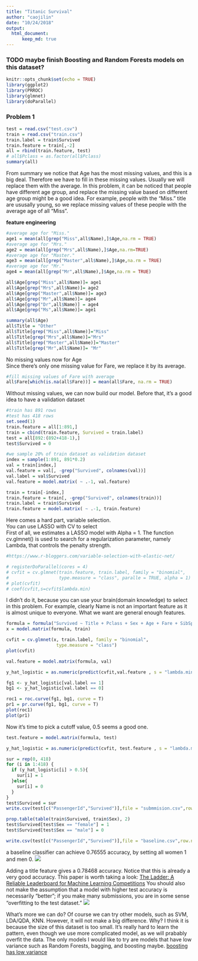 ```yaml
---
title: "Titanic Survival"
author: "caojilin"
date: "10/24/2018"
output:
  html_document:
      keep_md: true
---
```


### TODO maybe finish Boosting and Random Forests models on this dataset?

```r
knitr::opts_chunk$set(echo = TRUE)
library(ggplot2)
library(PRROC)
library(glmnet)
library(doParallel)
```

### Problem 1
```r
test = read.csv("test.csv")
train = read.csv("train.csv")
train.label = train$Survived
train.feature = train[,-2]
all = rbind(train.feature, test)
# all$Pclass = as.factor(all$Pclass)
summary(all)
```

From summary we notice that Age has the most missing values, and this is a big deal. Therefore we have to fill in these missing values. Usually we will replace them with the average. In this problem, it can be noticed that people have different age group, and replace the missing value based on different age group might be a good idea. For example, people with the "Miss." title are ususally young, so we replace missing values of these people with the average age of all "Miss".

**feature engineering**

```r
#average age for "Miss."
age1 = mean(all[grep("Miss",all$Name),]$Age,na.rm = TRUE)
#average age for "Mrs."
age2 = mean(all[grep("Mrs",all$Name),]$Age,na.rm=TRUE)
#average age for "Master."
age3 = mean(all[grep("Master",all$Name),]$Age,na.rm = TRUE)
#average age for "Mr."
age4 = mean(all[grep("Mr",all$Name),]$Age,na.rm = TRUE)

all$Age[grep("Miss",all$Name)]= age1
all$Age[grep("Mrs",all$Name)]= age2
all$Age[grep("Master",all$Name)]= age3
all$Age[grep("Mr",all$Name)]= age4
all$Age[grep("Dr",all$Name)] = age4
all$Age[grep("Ms",all$Name)]= age1

summary(all$Age)
all$Title = "Other"
all$Title[grep("Miss",all$Name)]="Miss"
all$Title[grep("Mrs",all$Name)]="Mrs"
all$Title[grep("Master",all$Name)]="Master"
all$Title[grep("Mr",all$Name)]= "Mr"
```

No missing values now for Age  
Since there's only one missing value for Fare, we replace it by its average.

```r
#fill missing values of Fare with average
all$Fare[which(is.na(all$Fare))] = mean(all$Fare, na.rm = TRUE)
```

Without missing values, we can now build our model. Before that, it's a good idea to have a validation dataset

```r
#train has 891 rows
#test has 418 rows
set.seed(1)
train.feature = all[1:891,]
train = cbind(train.feature, Survived = train.label)
test = all[892:(892+418-1),]
test$Survived = 0

#we sample 20% of train dataset as validation dataset
index = sample(1:891, 891*0.2)
val = train[index,]
val.feature = val[, -grep("Survived", colnames(val))]
val.label = val$Survived
val.feature = model.matrix( ~ .-1, val.feature)

train = train[-index,]
train.feature = train[, -grep("Survived", colnames(train))]
train.label = train$Survived
train.feature = model.matrix( ~ .-1, train.feature)
```

Here comes a hard part, variable selection.  
You can use LASSO with CV to select  
First of all, we estimates a LASSO model with Alpha = 1. The function cv.glmnet() is used to search for a regularization parameter, namely Lambda, that controls the penalty strength.

```r
#https://www.r-bloggers.com/variable-selection-with-elastic-net/

# registerDoParallel(cores = 4)
# cvfit = cv.glmnet(train.feature, train.label, family = "binomial",
#                   type.measure = "class", paralle = TRUE, alpha = 1)
# plot(cvfit)
# coef(cvfit,s=cvfit$lambda.min)
```

I didn't do it, because you can use your brain(domain knowledge) to select in this problem. For example, clearly Name is not an important feature as it is almost unique to everyone. What we want are general enough features.

```r
formula = formula("Survived ~ Title + Pclass + Sex + Age + Fare + SibSp + Parch")
x = model.matrix(formula, train)

cvfit = cv.glmnet(x, train.label, family = "binomial",
                   type.measure = "class")
plot(cvfit)

val.feature = model.matrix(formula, val)

y_hat_logistic = as.numeric(predict(cvfit,val.feature , s = "lambda.min", type = "response"))

fg1 <- y_hat_logistic[val.label == 1]
bg1 <- y_hat_logistic[val.label == 0]

roc1 = roc.curve(fg1, bg1, curve = T)
pr1 = pr.curve(fg1, bg1, curve = T)
plot(roc1)
plot(pr1)
```
Now it's time to pick a cutoff value, 0.5 seems a good one.

```r
test.feature = model.matrix(formula, test)

y_hat_logistic = as.numeric(predict(cvfit, test.feature , s = "lambda.min", type = "response"))

sur = rep(0, 418)
for (i in 1:418) {
  if (y_hat_logistic[i] > 0.5){
    sur[i] = 1
  }else{
    sur[i] = 0
  }
}
test$Survived = sur
write.csv(test[c("PassengerId","Survived")],file = "submmision.csv",row.names = FALSE)
```

```r
prop.table(table(train$Survived, train$Sex), 2)
test$Survived[test$Sex == "female"] = 1
test$Survived[test$Sex == "male"] = 0

write.csv(test[c("PassengerId","Survived")],file = "baseline.csv",row.names = FALSE)
```

a baseline classifier can achieve 0.76555 accuracy, by setting all women 1 and men 0.
![](baseline.png)

Adding a title feature gives a 0.78468 accuracy. Notice that this is already a very good accuracy. This paper is worth taking a look: [The Ladder: A Reliable Leaderboard for Machine Learning Competitions](https://arxiv.org/abs/1502.04585)
You should also not make the assumption that a model with higher test accuracy is necessarily “better”; if you make many submissions, you are in some sense “overfitting to the test dataset.”
![](logistic.png)

What's more we can do? Of course we can try other models, such as SVM, LDA/QDA, KNN. However, it will not make a big difference. Why? I think it is because the size of this dataset is too small. It's really hard to learn the pattern, even though we use more complicated model, as we will prabably overfit the data. 
The only models I would like to try are models that have low variance such as Random Forests, bagging, and boosting maybe.
[boosting has low variance](https://www.quora.com/What-effect-does-boosting-have-on-bias-and-variance)

